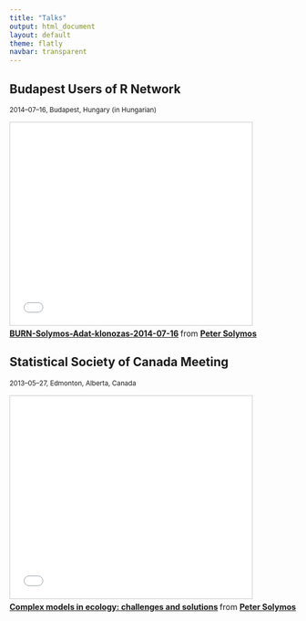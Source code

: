 ```yaml
---
title: "Talks"
output: html_document
layout: default
theme: flatly
navbar: transparent
---
```


## Budapest Users of R Network

<small>2014&ndash;07&ndash;16, Budapest, Hungary (in Hungarian)</small>

<iframe src="//www.slideshare.net/slideshow/embed_code/key/nONrnlAeDyAmvz" width="425" height="355" frameborder="0" marginwidth="0" marginheight="0" scrolling="no" style="border:1px solid #CCC; border-width:1px; margin-bottom:5px; max-width: 100%;" allowfullscreen> </iframe> <div style="margin-bottom:5px"> <strong> <a href="//www.slideshare.net/psolymos/burnsolymosadatklonozas-20140716solymos" title="BURN-Solymos-Adat-klonozas-2014-07-16" target="_blank">BURN-Solymos-Adat-klonozas-2014-07-16</a> </strong> from <strong><a href="//www.slideshare.net/psolymos" target="_blank">Peter Solymos</a></strong> </div>

## Statistical Society of Canada Meeting

<small>2013&ndash;05&ndash;27, Edmonton, Alberta, Canada</small>

<iframe src="//www.slideshare.net/slideshow/embed_code/key/usd6Qt4w81Inc" width="425" height="355" frameborder="0" marginwidth="0" marginheight="0" scrolling="no" style="border:1px solid #CCC; border-width:1px; margin-bottom:5px; max-width: 100%;" allowfullscreen> </iframe> <div style="margin-bottom:5px"> <strong> <a href="//www.slideshare.net/psolymos/complex-models-in-ecology-challenges-and-solutions" title="Complex models in ecology: challenges and solutions" target="_blank">Complex models in ecology: challenges and solutions</a> </strong> from <strong><a href="//www.slideshare.net/psolymos" target="_blank">Peter Solymos</a></strong> </div>
